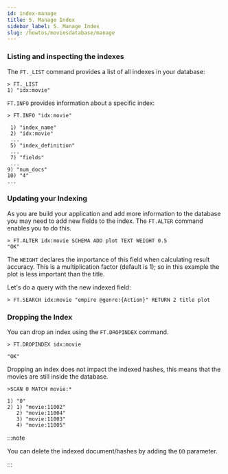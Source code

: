 ```yaml
---
id: index-manage
title: 5. Manage Index
sidebar_label: 5. Manage Index
slug: /howtos/moviesdatabase/manage
---
```


### Listing and inspecting the indexes

The `FT._LIST` command provides a list of all indexes in your database:

```
> FT._LIST
1) "idx:movie"
```

`FT.INFO` provides information about a specific index:

```
> FT.INFO "idx:movie"

 1) "index_name"
 2) "idx:movie"
 ...
 5) "index_definition"
 ...
 7) "fields"
 ...
9) "num_docs"
10) "4"
...

```

### Updating your Indexing

As you are build your application and add more information to the database you may need to add new fields to the index. The `FT.ALTER` command enables you to do this.

```
> FT.ALTER idx:movie SCHEMA ADD plot TEXT WEIGHT 0.5
"OK"
```

The `WEIGHT` declares the importance of this field when calculating result accuracy. This is a multiplication factor (default is 1); so in this example the plot is less important than the title.

Let's do a query with the new indexed field:

```
> FT.SEARCH idx:movie "empire @genre:{Action}" RETURN 2 title plot

```

### Dropping the Index

You can drop an index using the `FT.DROPINDEX` command.

```
> FT.DROPINDEX idx:movie

"OK"
```

Dropping an index does not impact the indexed hashes, this means that the movies are still inside the database.

```
>SCAN 0 MATCH movie:*

1) "0"
2) 1) "movie:11002"
   2) "movie:11004"
   3) "movie:11003"
   4) "movie:11005"
```

:::note

You can delete the indexed document/hashes by adding the `DD` parameter.

:::
